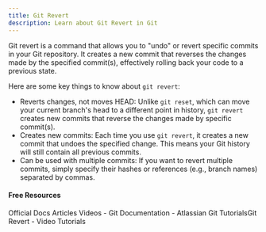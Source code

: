 ```yaml
---
title: Git Revert
description: Learn about Git Revert in Git
---
```

Git revert is a command that allows you to "undo" or revert specific commits in your Git repository. It creates a new commit that reverses the changes made by the specified commit(s), effectively rolling back your code to a previous state.

Here are some key things to know about `git revert`:

- Reverts changes, not moves HEAD: Unlike `git reset`, which can move your current branch's head to a different point in history, `git revert` creates new commits that reverse the changes made by specific commit(s).
- Creates new commits: Each time you use `git revert`, it creates a new commit that undoes the specified change. This means your Git history will still contain all previous commits.
- Can be used with multiple commits: If you want to revert multiple commits, simply specify their hashes or references (e.g., branch names) separated by commas.

#### Free Resources

<Tabs defaultValue="official">
<TabsList>
<TabsTrigger value="official">Official Docs</TabsTrigger>
<TabsTrigger value="article">Articles</TabsTrigger>
<TabsTrigger value="video">Videos</TabsTrigger>
</TabsList>

<TabsContent value="official">
<Note type="note" title="official">
- <Link href="https://git-scm.com/docs">Git Documentation</Link>
</Note>
</TabsContent>
<TabsContent value="article">
<Note type="note" title="article">
- <Link href="https://medium.com/@meghasharmaa704/git-revert-84727b543c17">Atlassian Git Tutorials</Link>Git Revert</Link>
</Note>
</TabsContent>
<TabsContent value="video">
<Note type="note" title="video">
- <Link href="https://www.youtube.com/results?search_query=git+git-revert+tutorial">Video Tutorials</Link>
</Note>
</TabsContent>
</Tabs>
